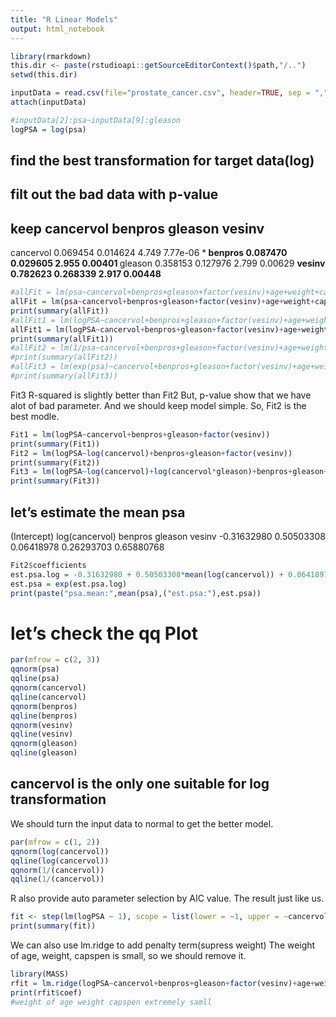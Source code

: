 ---
title: "R Linear Models"
output: html_notebook
---


```{r}
library(rmarkdown)
this.dir <- paste(rstudioapi::getSourceEditorContext()$path,"/..")
setwd(this.dir)
```

```{r}
inputData = read.csv(file="prostate_cancer.csv", header=TRUE, sep = ",")
attach(inputData)

#inputData[2]:psa~inputData[9]:gleason
logPSA = log(psa)
```
## find the best transformation for target data(log)
## filt out the bad data with p-value
## keep cancervol benpros gleason vesinv
cancervol    0.069454   0.014624   4.749 7.77e-06 ***
benpros      0.087470   0.029605   2.955  0.00401 ** 
gleason      0.358153   0.127976   2.799  0.00629 ** 
vesinv       0.782623   0.268339   2.917  0.00448 ** 
```{r}
#allFit = lm(psa~cancervol+benpros+gleason+factor(vesinv)+age+weight+capspen)
allFit = lm(psa~cancervol+benpros+gleason+factor(vesinv)+age+weight+capspen)
print(summary(allFit))
#allFit1 = lm(logPSA~cancervol+benpros+gleason+factor(vesinv)+age+weight+capspen)
allFit1 = lm(logPSA~cancervol+benpros+gleason+factor(vesinv)+age+weight+capspen)
print(summary(allFit1))
#allFit2 = lm(1/psa~cancervol+benpros+gleason+factor(vesinv)+age+weight+capspen)
#print(summary(allFit2))
#allFit3 = lm(exp(psa)~cancervol+benpros+gleason+factor(vesinv)+age+weight+capspen)
#print(summary(allFit3))
```

Fit3 R-squared is slightly better than Fit2
But, p-value show that we have alot of bad parameter.
And we should keep model simple.
So, Fit2 is the best modle.
```{r}
Fit1 = lm(logPSA~cancervol+benpros+gleason+factor(vesinv))
print(summary(Fit1))
Fit2 = lm(logPSA~log(cancervol)+benpros+gleason+factor(vesinv))
print(summary(Fit2))
Fit3 = lm(logPSA~log(cancervol)+log(cancervol*gleason)+benpros+gleason+factor(vesinv))
print(summary(Fit3))
```
## let's estimate the mean psa
   (Intercept) log(cancervol)        benpros        gleason         vesinv 
   -0.31632980     0.50503308     0.06418978     0.26293703     0.65880768 
```{r}
Fit2$coefficients
est.psa.log = -0.31632980 + 0.50503308*mean(log(cancervol)) + 0.06418978*mean(benpros)+0.26293703*mean(gleason)+ 0.65880768*mean(vesinv)
est.psa = exp(est.psa.log)
print(paste("psa.mean:",mean(psa),("est.psa:"),est.psa))
```

# let's check the qq Plot
```{r}
par(mfrow = c(2, 3))
qqnorm(psa)
qqline(psa)
qqnorm(cancervol)
qqline(cancervol)
qqnorm(benpros)
qqline(benpros)
qqnorm(vesinv)
qqline(vesinv)
qqnorm(gleason)
qqline(gleason)

```
## cancervol is the only one suitable for log transformation
We should turn the input data to normal to get the better model.
```{r}
par(mfrow = c(1, 2))
qqnorm(log(cancervol))
qqline(log(cancervol))
qqnorm(1/(cancervol))
qqline(1/(cancervol))
```
R also provide auto parameter selection by AIC value.
The result just like us.
```{r}
fit <- step(lm(logPSA ~ 1), scope = list(lower = ~1, upper = ~cancervol+benpros+gleason+factor(vesinv)+age+weight+capspen), direction = "both")
print(summary(fit))

```
We can also use lm.ridge to add penalty term(supress weight)
The weight of age, weight, capspen is small, so we should remove it.
```{r}
library(MASS)
rfit = lm.ridge(logPSA~cancervol+benpros+gleason+factor(vesinv)+age+weight+capspen)
print(rfit$coef)
#weight of age weight capspen extremely samll

```

